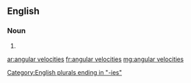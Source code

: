 ==English==

===Noun===
{{head|en|plural}}

# {{plural of|angular velocity|lang=en}}

[[Category:English plurals ending in "-ies"]]

[[ar:angular velocities]]
[[fr:angular velocities]]
[[mg:angular velocities]]